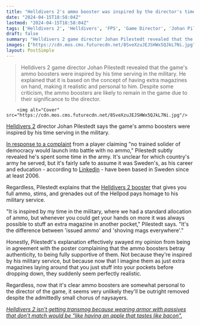 ```yaml
---
title: "Helldivers 2's ammo booster was inspired by the director's time in the military where 'it was always possible to stuff an extra magazine in another pocket'"
date: "2024-04-15T18:58:04Z"
lastmod: "2024-04-15T18:58:04Z"
tags: ['Helldivers 2', 'Helldivers', 'FPS', 'Game Director', 'Johan Pilestedt', 'Ammo Boosters']
draft: false
summary: "Helldivers 2 game director Johan Pilestedt revealed that the game's ammo boosters were inspired by his time serving in the military. He explained that it is based on the concept of having extra magazines on hand, making it realistic and personal to him. Despite some criticism, the ammo boosters are likely to remain in the game due to their significance to the director."
images: ["https://cdn.mos.cms.futurecdn.net/8SveXzuJEJSHWx5QJkL7Ni.jpg"]
layout: PostSimple
---
```

> Helldivers 2 game director Johan Pilestedt revealed that the game's ammo boosters were inspired by his time serving in the military. He explained that it is based on the concept of having extra magazines on hand, making it realistic and personal to him. Despite some criticism, the ammo boosters are likely to remain in the game due to their significance to the director.


        <img alt="Cover" src="https://cdn.mos.cms.futurecdn.net/8SveXzuJEJSHWx5QJkL7Ni.jpg"/>
        
[Helldivers 2](https://www.gamesradar.com/helldivers-2-guide/) director Johan Pilestedt says the game's ammo boosters were inspired by his time serving in the military.

[In response to a complaint](https://www.reddit.com/r/Helldivers/comments/1c1xrx4/comment/kzaa1jc/?share_id=cE9UjyCMZGtzfg1CKWxtr&utm_content=2) from a player claiming "no trained solider of democracy would launch into battle with no ammo," Pilestedt subtly revealed he's spent some time in the army. It's unclear for which country's army he served, but it's fairly safe to assume it was Sweden's, as his career and education - according to [Linkedin](https://www.linkedin.com/in/johanpilestedt/) - have been based in Sweden since at least 2006.

Regardless, Pilestedt explains that the [Helldivers 2 booster](https://www.gamesradar.com/helldivers-2-boosters/) that gives you full ammo, stims, and grenades out of the Hellpod pays homage to his military service.

"It is inspired by my time in the military, where we had a standard allocation of ammo, but whenever you could get your hands on more it was always possible to stuff an extra magazine in another pocket," Pilestedt says. "It's the difference between 'issued ammo' and 'shoving mags everywhere'."

Honestly, Pilestedt's explanation effectively swayed my opinion from being in agreement with the poster complaining that the ammo boosters betray authenticity, to being fully supportive of them. Not because they're inspired by his military service, but because now that I imagine them as just extra magazines laying around that you just stuff into your pockets before dropping down, they suddenly seem perfectly realistic.

Regardless, now that it's clear ammo boosters are somewhat personal to the director of the game, it seems very unlikely they'll be outright removed despite the admittedly small chorus of naysayers.

[<em>Helldivers 2 isn't getting transmog because wearing armor with passives that don't match would be "like having an apple that tastes like bacon".</em>](https://www.gamesradar.com/helldivers-2-isnt-getting-transmog-because-wearing-armor-with-passives-that-dont-match-it-would-be-like-having-an-apple-that-tastes-like-bacon/)
        